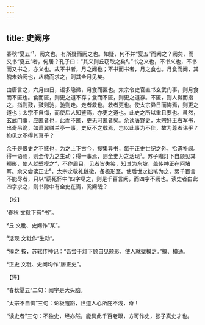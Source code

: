 ```yaml
---
---
---
```

title: 史阙序
---







春秋“夏五”¹，阙文也，有所疑而阙之也。如疑，何不并“夏五”而阙之？阙矣，而又书“夏五”者，何居？孔子曰：“其义则丘窃取之矣²。”书之义也，不书义也，不书而又书之，亦义也。故不书者，月之阙也；不书而书者，月之食也。月食而阙，其魄未始阙也，从魄而求之，则其全月见矣。

由唐言之，六月四日，语多隐微，月食而匿也。太宗令史官直书玄武门事，则月食而不匿也。食而匿，则更之道不存；食而不匿，则更之道存。不匿，则人得而指之，指则鼓，鼓则驰，驰则走。走者救也，救者更也。使太宗异日而悔焉，则更之道也；太宗不自悔，而使后人知鉴焉，亦更之道也。此史之所以重且要也。虽然，玄武门事，应匿者也，此而不匿，更无可匿者矣。余读唐野史，太宗好王右军书，出奇吊诡，如萧翼赚兰亭一事，史反不之载焉，岂以此事为不佳，故为尊者讳乎？抑见之不得其真乎？

余于是恨史之不赅也，为之上下古今，搜集异书，每于正史世纪之外，拾遗补阙。得一语焉，则全传为之生动；得一事焉，则全史为之活现³。苏子瞻灯下自顾见其颊影，使人就壁摸之⁴，不作眉目，见者皆失笑，知其为东坡，盖传神正在阿堵耳。余又尝读正史⁵，太宗之敬礼魏徵，备极形至。使后世之拙笔为之，累千百言不能尽者，只以“鹞死怀中”四字尽之，则是千百言阙，而四字不阙也。读史者由此四字求之，则书隙中有全史在焉，奚阙哉？

【校】

¹春秋 文粃下有“书”。

²丘 文粃、史阙作“某”。

³活现 文粃作“生动”。

⁴摸之 按，苏轼传神记：“吾尝于灯下顾自见颊影，使人就壁模之。”摸、模通。

⁵正史 文粃、史阙均作“唐正史”。

【评】

“春秋夏五”二句：阙字是大头脑。

“太宗不自悔”三句：论极醒豁，世道人心所庇不浅，奇！

“读史者”三句：不独史，经亦然。能具此千百老眼，方可作史，张子真史才也。